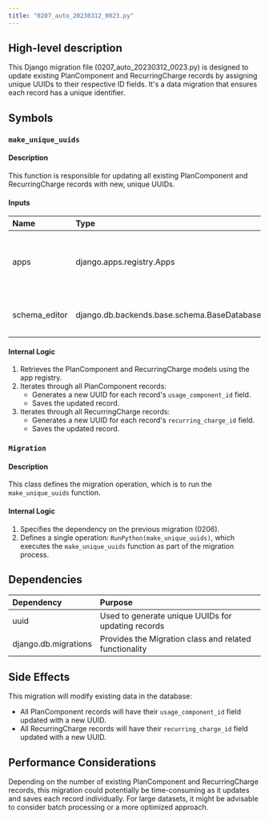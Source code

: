 ```yaml
---
title: "0207_auto_20230312_0023.py"
---
```


## High-level description
This Django migration file (0207_auto_20230312_0023.py) is designed to update existing PlanComponent and RecurringCharge records by assigning unique UUIDs to their respective ID fields. It's a data migration that ensures each record has a unique identifier.

## Symbols

### `make_unique_uuids`
#### Description
This function is responsible for updating all existing PlanComponent and RecurringCharge records with new, unique UUIDs.

#### Inputs
| Name | Type | Description |
|:-----|:-----|:------------|
| apps | django.apps.registry.Apps | Django's app registry, used to access models |
| schema_editor | django.db.backends.base.schema.BaseDatabaseSchemaEditor | Schema editor, not used in this function |

#### Internal Logic
1. Retrieves the PlanComponent and RecurringCharge models using the app registry.
2. Iterates through all PlanComponent records:
   - Generates a new UUID for each record's `usage_component_id` field.
   - Saves the updated record.
3. Iterates through all RecurringCharge records:
   - Generates a new UUID for each record's `recurring_charge_id` field.
   - Saves the updated record.

### `Migration`
#### Description
This class defines the migration operation, which is to run the `make_unique_uuids` function.

#### Internal Logic
1. Specifies the dependency on the previous migration (0206).
2. Defines a single operation: `RunPython(make_unique_uuids)`, which executes the `make_unique_uuids` function as part of the migration process.

## Dependencies
| Dependency | Purpose |
|:-----------|:--------|
| uuid | Used to generate unique UUIDs for updating records |
| django.db.migrations | Provides the Migration class and related functionality |

## Side Effects
This migration will modify existing data in the database:
- All PlanComponent records will have their `usage_component_id` field updated with a new UUID.
- All RecurringCharge records will have their `recurring_charge_id` field updated with a new UUID.

## Performance Considerations
Depending on the number of existing PlanComponent and RecurringCharge records, this migration could potentially be time-consuming as it updates and saves each record individually. For large datasets, it might be advisable to consider batch processing or a more optimized approach.